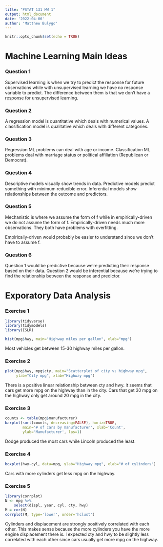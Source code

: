 ```yaml
---
title: "PSTAT 131 HW 1"
output: html_document
date: '2022-04-06'
author: "Matthew Bulygo"
---
```


```r
knitr::opts_chunk$set(echo = TRUE)
```

# Machine Learning Main Ideas

### Question 1

Supervised learning is when we try to predict the response for future observations while with unsupervised learning we have no response variable to predict. The difference between them is that we don't have a response for unsupervised learning. 


### Question 2

A regression model is quantitative which deals with numerical values. A classification model is qualitative which deals with different categories.


### Question 3

Regression ML problems can deal with age or income. Classification ML problems deal with marriage status or political affiliation (Republican or Democrat).


### Question 4

Descriptive models visually show trends in data. Predictive models predict something with minimum reducible error. Inferential models show relationships between the outcome and predictors. 


### Question 5

Mechanistic is where we assume the form of f while in empirically-driven we do not assume the form of f. Empirically-driven needs much more observations. They both have problems with overfitting. 

Empirically-driven would probably be easier to understand since we don't have to assume f.


### Question 6

Question 1 would be predictive because we're predicting their response based on their data. Question 2 would be inferential because we're trying to find the relationship between the response and predictor. 


# Exporatory Data Analysis

### Exercise 1

```r
library(tidyverse)
library(tidymodels)
library(ISLR)

hist(mpg$hwy, main="Highway miles per gallon", xlab="mpg")
```

Most vehicles get between 15-30 highway miles per gallon.

### Exercise 2

```r
plot(mpg$hwy, mpg$cty, main="Scatterplot of city vs highway mpg",
     ylab="City mpg", xlab="Highway mpg")
```

There is a positive linear relationship between cty and hwy. It seems that cars get more mpg on the highway than in the city. Cars that get 30 mpg on the highway only get around 20 mpg in the city. 

### Exercise 3

```r
counts <- table(mpg$manufacturer)
barplot(sort(counts, decreasing=FALSE), horiz=TRUE,
        main='# of cars by manufacturer', xlab='Count',
        ylab='Manufacturer', las=1)

```

Dodge produced the most cars while Lincoln produced the least. 

### Exercise 4

```r
boxplot(hwy~cyl, data=mpg, ylab="Highway mpg", xlab="# of cylinders")
```

Cars with more cylinders get less mpg on the highway.

### Exercise 5

```r
library(corrplot)
N <- mpg %>%
    select(displ, year, cyl, cty, hwy)
M = cor(N)
corrplot(M, type='lower', order='hclust')
```

Cylinders and displacement are strongly positively correlated with each other. This makes sense because the more cylinders you have the more engine displacement there is. I expected cty and hwy to be slightly less correlated with each other since cars usually get more mpg on the highway.









